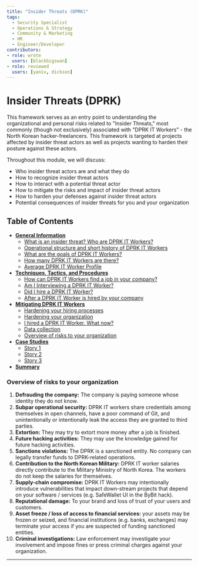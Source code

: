```yaml
---
title: "Insider Threats (DPRK)"
tags:
  - Security Specialist
  - Operations & Strategy
  - Community & Marketing
  - HR
  - Engineer/Developer
contributors:
- role: wrote
  users: [blackbigswan]
- role: reviewed
  users: [yaniv, dickson]
---
```



<TagProvider>
<TagFilter />

# Insider Threats (DPRK)

<TagList tags={frontmatter.tags} />
<AttributionList contributors={frontmatter.contributors} />

This framework serves as an entry point to understanding the organizational and personal risks related to "Insider Threats," most commonly (though not exclusively) associated with "DPRK IT Workers" - the North Korean hacker-freelancers. This framework is targeted at projects affected by insider threat actors as well as projects wanting to harden their posture against these actors.

Throughout this module, we will discuss: 
- Who insider threat actors are and what they do
- How to recognize insider threat actors 
- How to interact with a potential threat actor
- How to mitigate the risks and impact of insider threat actors
- How to harden your defenses against insider threat actors
- Potential consequences of insider threats for you and your organization

## Table of Contents

- [**General Information**](/insider-threats/general-information)  
  - [What is an insider threat? Who are DPRK IT Workers?](/insider-threats/general-information#what-is-an-insider-threat-who-are-dprk-it-workers)  
  - [Operational structure and short history of DPRK IT Workers](/insider-threats/general-information#operational-structure-and-short-history-of-dprk-it-workers)  
  - [What are the goals of DPRK IT Workers?](/insider-threats/general-information#what-are-the-goals-of-dprk-it-workers)  
  - [How many DPRK IT Workers are there?](/insider-threats/general-information#how-many-dprk-it-workers-are-there)  
  - [Average DPRK IT Worker Profile](/insider-threats/general-information#average-dprk-it-worker-profile)  
- [**Techniques, Tactics, and Procedures**](/insider-threats/techniques-tactics-and-procedures)  
  - [How can DPRK IT Workers find a job in your company?](/insider-threats/techniques-tactics-and-procedures#how-can-dprk-it-workers-find-a-job-in-your-company)  
  - [Am I Interviewing a DPRK IT Worker?](/insider-threats/techniques-tactics-and-procedures#am-i-interviewing-a-dprk-it-worker)  
  - [Did I hire a DPRK IT Worker?](/insider-threats/techniques-tactics-and-procedures#did-i-hire-a-dprk-it-worker)  
  - [After a DPRK IT Worker is hired by your company](/insider-threats/techniques-tactics-and-procedures#after-a-dprk-it-worker-is-hired-by-your-company)  
- [**Mitigating DPRK IT Workers**](/insider-threats/mitigating-dprk-it-workers)  
  - [Hardening your hiring processes](/insider-threats/mitigating-dprk-it-workers#hardening-your-hiring-processes)  
  - [Hardening your organization](/insider-threats/mitigating-dprk-it-workers#hardening-your-organization)  
  - [I hired a DPRK IT Worker. What now?](/insider-threats/mitigating-dprk-it-workers#i-hired-a-dprk-it-worker-what-now)  
  - [Data collection](/insider-threats/mitigating-dprk-it-workers#data-collection)  
  - [Overview of risks to your organization](/insider-threats/mitigating-dprk-it-workers#overview-of-risks-to-your-organization)  
- [**Case Studies**](/insider-threats/case-studies)  
  - [Story 1](/insider-threats/case-studies#story-1)  
  - [Story 2](/insider-threats/case-studies#story-2)  
  - [Story 3](/insider-threats/case-studies#story-3)  
- [**Summary**](/insider-threats/summary)

### Overview of risks to your organization

1. **Defrauding the company:** The company is paying someone whose identity they do not know.
2. **Subpar operational security:** DPRK IT workers share credentials among themselves in open channels, have a poor command of Git, and unintentionally or intentionally leak the access they are granted to third parties.
3. **Extortion:** They may try to extort more money after a job is finished.
4. **Future hacking activities:** They may use the knowledge gained for future hacking activities.
5. **Sanctions violations:** The DPRK is a sanctioned entity. No company can legally transfer funds to DPRK-related operations.
6. **Contribution to the North Korean Military:** DPRK IT worker salaries directly contribute to the Military Ministry of North Korea. The workers do not keep the salaries for themselves.
7. **Supply-chain compromise:** DPRK IT Workers may intentionally introduce vulnerabilities that impact down-stream projects that depend on your software / services (e.g. SafeWallet UI in the ByBit hack).
8. **Reputational damage:** To your brand and loss of trust of your users and customers.
9. **Asset freeze / loss of access to financial services:** your assets may be frozen or seized, and financial institutions (e.g. banks, exchanges) may terminate your access if you are suspected of funding sanctioned entities.
10. **Criminal investigations:** Law enforcement may investigate your involvement and impose fines or press criminal charges against your organization.
---

</TagProvider>
<ContributeFooter />